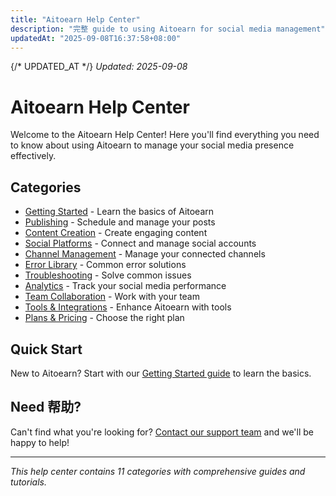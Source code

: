 ```yaml
---
title: "Aitoearn Help Center"
description: "完整 guide to using Aitoearn for social media management"
updatedAt: "2025-09-08T16:37:58+08:00"
---
```

{/* UPDATED_AT */}
_Updated: 2025-09-08_

# Aitoearn Help Center

Welcome to the Aitoearn Help Center! Here you'll find everything you need to know about using Aitoearn to manage your social media presence effectively.

## Categories

- [Getting Started](/en/help-center/getting-started) - Learn the basics of Aitoearn
- [Publishing](/en/help-center/publishing) - Schedule and manage your posts
- [Content Creation](/en/help-center/content-creation) - Create engaging content
- [Social Platforms](/en/help-center/social-platforms) - Connect and manage social accounts
- [Channel Management](/en/help-center/channel-management) - Manage your connected channels
- [Error Library](/en/help-center/error-library) - Common error solutions
- [Troubleshooting](/en/help-center/troubleshooting) - Solve common issues
- [Analytics](/en/help-center/analytics) - Track your social media performance
- [Team Collaboration](/en/help-center/team-collaboration) - Work with your team
- [Tools & Integrations](/en/help-center/tools-integrations) - Enhance Aitoearn with tools
- [Plans & Pricing](/en/help-center/plans-pricing) - Choose the right plan

## Quick Start

New to Aitoearn? Start with our [Getting Started guide](/en/help-center/getting-started) to learn the basics.

## Need 帮助?

Can't find what you're looking for? [Contact our support team](mailto:hello@aitoearn.com) and we'll be happy to help!

---

*This help center contains 11 categories with comprehensive guides and tutorials.*
